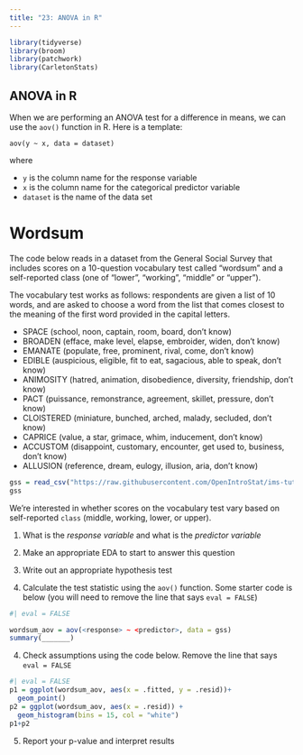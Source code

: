 ```yaml
---
title: "23: ANOVA in R"
---
```


```r
library(tidyverse)
library(broom)
library(patchwork)
library(CarletonStats)
```

## ANOVA in R

When we are performing an ANOVA test for a difference in means, we can use the `aov()` function in R. Here is a template:

```
aov(y ~ x, data = dataset)
```

where

- `y` is the column name for the response variable
- `x` is the column name for the categorical predictor variable
- `dataset` is the name of the data set


# Wordsum 

The code below reads in a dataset from the General Social Survey that includes scores on a 10-question vocabulary test called "wordsum" and a self-reported class (one of "lower", "working", "middle" or "upper"). 


The vocabulary test works as follows: respondents are given a list of 10 words, and are asked to choose a word from the list that comes closest to the meaning of the first word provided in the capital letters.

 - SPACE (school, noon, captain, room, board, don’t know)
 - BROADEN (efface, make level, elapse, embroider, widen, don’t know)
 - EMANATE (populate, free, prominent, rival, come, don’t know)
 - EDIBLE (auspicious, eligible, fit to eat, sagacious, able to speak, don’t know)
 - ANIMOSITY (hatred, animation, disobedience, diversity, friendship, don’t know)
 - PACT (puissance, remonstrance, agreement, skillet, pressure, don’t know)
 - CLOISTERED (miniature, bunched, arched, malady, secluded, don’t know)
 - CAPRICE (value, a star, grimace, whim, inducement, don’t know)
 - ACCUSTOM (disappoint, customary, encounter, get used to, business, don’t know)
 - ALLUSION (reference, dream, eulogy, illusion, aria, don’t know)


```r
gss = read_csv("https://raw.githubusercontent.com/OpenIntroStat/ims-tutorials/master/05-infer/08-lesson/data/gss_wordsum_class.csv")
gss
```

We're interested in whether scores on the vocabulary test vary based on self-reported `class` (middle, working, lower, or upper).

1. What is the *response variable* and what is the *predictor variable*

2. Make an appropriate EDA to start to answer this question

3. Write out an appropriate hypothesis test

4. Calculate the test statistic using the `aov()` function. Some starter code is below (you will need to remove the line that says `eval = FALSE`)

```r
#| eval = FALSE

wordsum_aov = aov(<response> ~ <predictor>, data = gss)
summary(_______)
```

4. Check assumptions using the code below. Remove the line that says `eval = FALSE`

```r
#| eval = FALSE
p1 = ggplot(wordsum_aov, aes(x = .fitted, y = .resid))+
  geom_point() 
p2 = ggplot(wordsum_aov, aes(x = .resid)) + 
  geom_histogram(bins = 15, col = "white")
p1+p2
```

5. Report your p-value and interpret results




